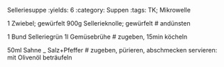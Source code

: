 Selleriesuppe
:yields: 6
:category: Suppen
:tags: TK; Mikrowelle


1 Zwiebel; gewürfelt
900g Sellerieknolle; gewürfelt
# andünsten

1 Bund Selleriegrün
1l Gemüsebrühe
# zugeben, 15min köcheln

50ml Sahne
_ Salz+Pfeffer
# zugeben, pürieren, abschmecken
  servieren: mit Olivenöl beträufeln

